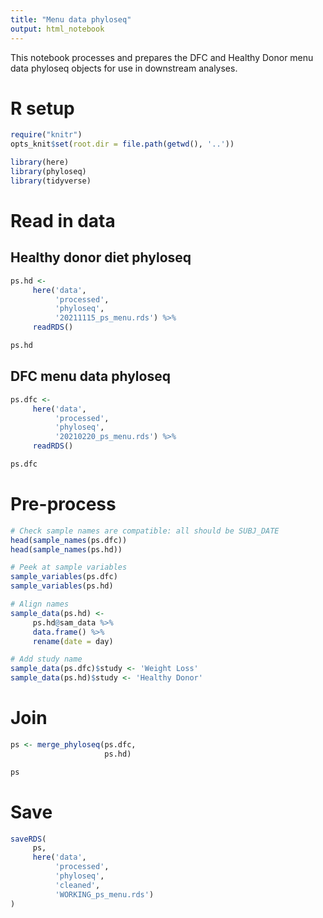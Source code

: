 ```yaml
---
title: "Menu data phyloseq"
output: html_notebook
---
```


This notebook processes and prepares the DFC and Healthy Donor menu data phyloseq objects for use in downstream analyses.

# R setup

```r
require("knitr")
opts_knit$set(root.dir = file.path(getwd(), '..'))
```

```r
library(here) 
library(phyloseq) 
library(tidyverse) 
```

# Read in data

## Healthy donor diet phyloseq

```r
ps.hd <- 
     here('data',
          'processed',
          'phyloseq',
          '20211115_ps_menu.rds') %>% 
     readRDS()

ps.hd
```

## DFC menu data phyloseq

```r
ps.dfc <- 
     here('data', 
          'processed', 
          'phyloseq',
          '20210220_ps_menu.rds') %>% 
     readRDS()

ps.dfc
```

# Pre-process

```r
# Check sample names are compatible: all should be SUBJ_DATE
head(sample_names(ps.dfc))
head(sample_names(ps.hd))
```

```r
# Peek at sample variables
sample_variables(ps.dfc)
sample_variables(ps.hd)
```

```r
# Align names
sample_data(ps.hd) <- 
     ps.hd@sam_data %>% 
     data.frame() %>% 
     rename(date = day)
```

```r
# Add study name
sample_data(ps.dfc)$study <- 'Weight Loss'
sample_data(ps.hd)$study <- 'Healthy Donor'
```

# Join

```r
ps <- merge_phyloseq(ps.dfc,
                     ps.hd)

ps
```

# Save

```r
saveRDS(
     ps, 
     here('data',
          'processed',
          'phyloseq',
          'cleaned',
          'WORKING_ps_menu.rds')
)
```

